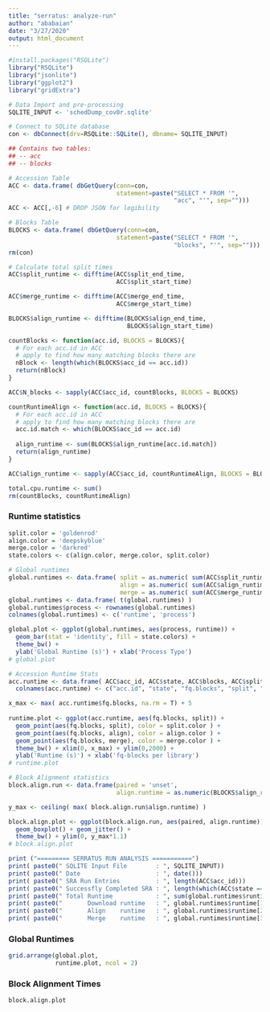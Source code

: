 ```yaml
---
title: "serratus: analyze-run"
author: "ababaian"
date: "3/27/2020"
output: html_document
---
```


```r
#install.packages("RSQLite")
library("RSQLite")
library("jsonlite")
library("ggplot2")
library("gridExtra")

```

```r
# Data Import and pre-processing
SQLITE_INPUT <- 'schedDump_cov0r.sqlite'

# Connect to SQLite database
con <- dbConnect(drv=RSQLite::SQLite(), dbname= SQLITE_INPUT)

## Contains two tables:
## -- acc
## -- blocks

# Accession Table
ACC <- data.frame( dbGetQuery(conn=con,
                              statement=paste("SELECT * FROM '",
                                              "acc", "'", sep="")))
ACC <- ACC[,-6] # DROP JSON for legibility

# Blocks Table
BLOCKS <- data.frame( dbGetQuery(conn=con,
                              statement=paste("SELECT * FROM '",
                                              "blocks", "'", sep="")))
rm(con)
```

```r
# Calculate total split times
ACC$split_runtime <- difftime(ACC$split_end_time,
                              ACC$split_start_time)

ACC$merge_runtime <- difftime(ACC$merge_end_time,
                              ACC$merge_start_time)

BLOCKS$align_runtime <- difftime(BLOCKS$align_end_time,
                                 BLOCKS$align_start_time)

countBlocks <- function(acc.id, BLOCKS = BLOCKS){
  # For each acc.id in ACC
  # apply to find how many matching blocks there are
  nBlock <- length(which(BLOCKS$acc_id == acc.id))
  return(nBlock)
}

ACC$N_blocks <- sapply(ACC$acc_id, countBlocks, BLOCKS = BLOCKS)

countRuntimeAlign <- function(acc.id, BLOCKS = BLOCKS){
  # For each acc.id in ACC
  # apply to find how many matching blocks there are
  acc.id.match <- which(BLOCKS$acc_id == acc.id)
  
  align_runtime <- sum(BLOCKS$align_runtime[acc.id.match])
  return(align_runtime)
}

ACC$align_runtime <- sapply(ACC$acc_id, countRuntimeAlign, BLOCKS = BLOCKS)

total.cpu.runtime <- sum()
rm(countBlocks, countRuntimeAlign)
```


### Runtime statistics
```r
split.color = 'goldenrod'
align.color = 'deepskyblue'
merge.color = 'darkred'
state.colors <- c(align.color, merge.color, split.color)

# Global runtimes
global.runtimes <- data.frame( split = as.numeric( sum(ACC$split_runtime, na.rm = T) ),
                               align = as.numeric( sum(ACC$align_runtime, na.rm = T) ),
                               merge = as.numeric( sum(ACC$merge_runtime, na.rm = T) ) )
global.runtimes <- data.frame( t(global.runtimes) )
global.runtimes$process <- rownames(global.runtimes)
colnames(global.runtimes) <- c('runtime', 'process')

global.plot <- ggplot(global.runtimes, aes(process, runtime)) +
  geom_bar(stat = 'identity', fill = state.colors) +
  theme_bw() +
  ylab('Global Runtime (s)') + xlab('Process Type')
# global.plot

# Accession Runtime Stats
acc.runtime <- data.frame( ACC$acc_id, ACC$state, ACC$blocks, ACC$split_runtime, ACC$align_runtime, ACC$merge_runtime)
  colnames(acc.runtime) <- c("acc.id", "state", "fq.blocks", "split", "align", "merge")

x_max <- max( acc.runtime$fq.blocks, na.rm = T) + 5
  
runtime.plot <- ggplot(acc.runtime, aes(fq.blocks, split)) +
  geom_point(aes(fq.blocks, split), color = split.color ) +
  geom_point(aes(fq.blocks, align), color = align.color ) +
  geom_point(aes(fq.blocks, merge), color = merge.color ) +
  theme_bw() + xlim(0, x_max) + ylim(0,2000) +
  ylab('Runtime (s)') + xlab('fq-blocks per library')
# runtime.plot

# Block Alignment statistics 
block.align.run <- data.frame(paired = 'unset',
                              align.runtime = as.numeric(BLOCKS$align_runtime))

y_max <- ceiling( max( block.align.run$align.runtime) )

block.align.plot <- ggplot(block.align.run, aes(paired, align.runtime)) +
  geom_boxplot() + geom_jitter() +
  theme_bw() + ylim(0, y_max*1.1)
# block.align.plot

```

```r
print ("========= SERRATUS RUN ANALYSIS ===========")
print( paste0(" SQLITE Input File        : ", SQLITE_INPUT))
print( paste0(" Date                     : ", date()))
print( paste0(" SRA Run Entries          : ", length(ACC$acc_id)))
print( paste0(" Successfly Completed SRA : ", length(which(ACC$state == 'merge_done'))))
print( paste0(" Total Runtime            : ", sum(global.runtimes$runtime)))
print( paste0("       Download runtime   : ", global.runtimes$runtime[1] ))
print( paste0("       Align    runtime   : ", global.runtimes$runtime[2] ))
print( paste0("       Merge    runtime   : ", global.runtimes$runtime[3] ))
```

### Global Runtimes
```r
grid.arrange(global.plot,
             runtime.plot, ncol = 2)
```

### Block Alignment Times
```r
block.align.plot
```

